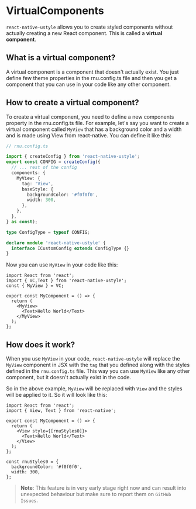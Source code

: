 # VirtualComponents

`react-native-ustyle` allows you to create styled components without actually creating a new React component. This is called 
a **virtual component**.

## What is a virtual component?

A virtual component is a component that doesn't actually exist. You just define few theme properties in the rnu.config.ts file and 
then you get a component that you can use in your code like any other component.

## How to create a virtual component?

To create a virtual component, you need to define a new components property in the rnu.config.ts file. For example, let's say you want to
create a virtual component called `MyView` that has a background color and a width and is made using View from react-native. You can define it like this:

```typescript
// rnu.config.ts

import { createConfig } from 'react-native-ustyle';
export const CONFIG = createConfig({
  // ... rest of the config
  components: {
    MyView: {
      tag: 'View',
      baseStyle: {
        backgroundColor: '#f0f0f0',
        width: 300,
      },
    },
  },
} as const);

type ConfigType = typeof CONFIG;

declare module 'react-native-ustyle' {
  interface ICustomConfig extends ConfigType {}
}

```

Now you can use `MyView` in your code like this:

```tsx
import React from 'react';
import { VC,Text } from 'react-native-ustyle';
const { MyView } = VC;

export const MyComponent = () => {
  return (
    <MyView>
      <Text>Hello World</Text>
    </MyView>
  );
};
```

## How does it work?

When you use `MyView` in your code, `react-native-ustyle` will replace the `MyView` component in JSX with the `tag` that you defined along with the styles defined in the `rnu.config.ts` file. 
This way you can use `MyView` like any other component, but it doesn't actually exist in the code.

So in the above example, `MyView` will be replaced with `View` and the styles will be applied to it. So it will look like this:

```tsx
import React from 'react';
import { View, Text } from 'react-native';

export const MyComponent = () => {
  return (
    <View style={[rnuStyles0]}>
      <Text>Hello World</Text>
    </View>
  );
};

const rnuStyles0 = {
  backgroundColor: '#f0f0f0',
  width: 300,
};
```

> **Note**: This feature is in very early stage right now and can result into unexpected behaviour but make sure to report them on `GitHub Issues`.
